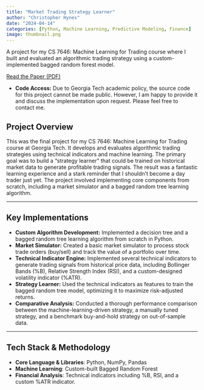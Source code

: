 ```yaml
---
title: "Market Trading Strategy Learner"
author: "Christopher Hynes"
date: "2024-04-14"
categories: [Python, Machine Learning, Predictive Modeling, Finance]
image: thumbnail.png
---
```


A project for my CS 7646: Machine Learning for Trading course where I built and evaluated an algorithmic trading strategy using a custom-implemented bagged random forest model.

<i class="fa-solid fa-file-pdf"></i> [Read the Paper (PDF)](paper.pdf)

* **Code Access:** Due to Georgia Tech academic policy, the source code for this project cannot be made public. However, I am happy to provide it and discuss the implementation upon request. Please feel free to contact me.

## Project Overview

This was the final project for my CS 7646: Machine Learning for Trading course at Georgia Tech. It develops and evaluates algorithmic trading strategies using technical indicators and machine learning. The primary goal was to build a "strategy learner" that could be trained on historical market data to generate profitable trading signals. The result was a fantastic learning experience and a stark reminder that I shouldn't become a day trader just yet. The project involved implementing core components from scratch, including a market simulator and a bagged random tree learning algorithm.

---

## Key Implementations

-   **Custom Algorithm Development:** Implemented a decision tree and a bagged random tree learning algorithm from scratch in Python.
-   **Market Simulator:** Created a basic market simulator to process stock trade orders (buy/sell) and track the value of a portfolio over time.
-   **Technical Indicator Engine:** Implemented several technical indicators to generate trading signals from historical price data, including Bollinger Bands (%B), Relative Strength Index (RSI), and a custom-designed volatility indicator (%ATR).
-   **Strategy Learner:** Used the technical indicators as features to train the bagged random tree model, optimizing it to maximize risk-adjusted returns.
-   **Comparative Analysis:** Conducted a thorough performance comparison between the machine-learning-driven strategy, a manually tuned strategy, and a benchmark buy-and-hold strategy on out-of-sample data.

---

## Tech Stack & Methodology

-   **Core Language & Libraries**: Python, NumPy, Pandas
-   **Machine Learning**: Custom-built Bagged Random Forest
-   **Financial Analysis**: Technical indicators including %B, RSI, and a custom %ATR indicator.
